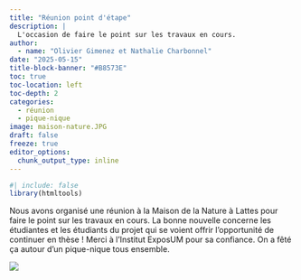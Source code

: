 ```yaml
---
title: "Réunion point d'étape"
description: | 
  L'occasion de faire le point sur les travaux en cours.
author:
  - name: "Olivier Gimenez et Nathalie Charbonnel"
date: "2025-05-15"
title-block-banner: "#B8573E"
toc: true
toc-location: left
toc-depth: 2
categories:
  - réunion
  - pique-nique
image: maison-nature.JPG
draft: false
freeze: true
editor_options: 
  chunk_output_type: inline
---
```


```r
#| include: false
library(htmltools)
```

<!-- remove metadata section -->
<style>
  #title-block-header.quarto-title-block.default .quarto-title-meta {
      display: none;
  }
</style>

<!------------------------ Post starts here ------------------------>

Nous avons organisé une réunion à la Maison de la Nature à Lattes pour faire le point sur les travaux en cours. La bonne nouvelle concerne les étudiantes et les étudiants du projet qui se voient offrir l'opportunité de continuer en thèse ! Merci à l'Institut ExposUM pour sa confiance. On a fêté ça autour d'un pique-nique tous ensemble. 

![](images/groupe.jpeg)
